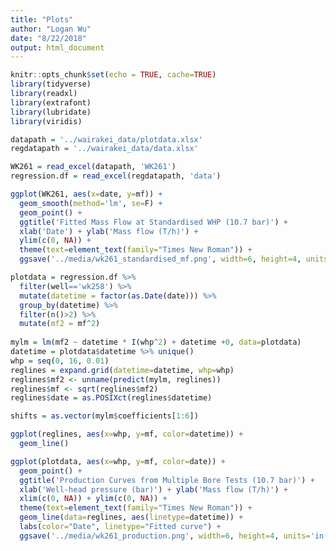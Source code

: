 ```yaml
---
title: "Plots"
author: "Logan Wu"
date: "8/22/2018"
output: html_document
---
```


```r
knitr::opts_chunk$set(echo = TRUE, cache=TRUE)
library(tidyverse)
library(readxl)
library(extrafont)
library(lubridate)
library(viridis)

datapath = '../wairakei_data/plotdata.xlsx'
regdatapath = '../wairakei_data/data.xlsx'

WK261 = read_excel(datapath, 'WK261')
regression.df = read_excel(regdatapath, 'data')
```

```r
ggplot(WK261, aes(x=date, y=mf)) +
  geom_smooth(method='lm', se=F) +
  geom_point() +
  ggtitle('Fitted Mass Flow at Standardised WHP (10.7 bar)') +
  xlab('Date') + ylab('Mass flow (T/h)') +
  ylim(c(0, NA)) +
  theme(text=element_text(family="Times New Roman")) +
  ggsave('../media/wk261_standardised_mf.png', width=6, height=4, units='in')
```

```r
plotdata = regression.df %>%
  filter(well=='wk258') %>%
  mutate(datetime = factor(as.Date(date))) %>%
  group_by(datetime) %>%
  filter(n()>2) %>%
  mutate(mf2 = mf^2)
  
mylm = lm(mf2 ~ datetime * I(whp^2) + datetime +0, data=plotdata)
datetime = plotdata$datetime %>% unique()
whp = seq(0, 16, 0.01)
reglines = expand.grid(datetime=datetime, whp=whp)
reglines$mf2 <- unname(predict(mylm, reglines))
reglines$mf <- sqrt(reglines$mf2)
reglines$date = as.POSIXct(reglines$datetime)

shifts = as.vector(mylm$coefficients[1:6])

ggplot(reglines, aes(x=whp, y=mf, color=datetime)) +
  geom_line()

ggplot(plotdata, aes(x=whp, y=mf, color=date)) +
  geom_point() +
  ggtitle('Production Curves from Multiple Bore Tests (10.7 bar)') +
  xlab('Well-head pressure (bar)') + ylab('Mass flow (T/h)') +
  xlim(c(0, NA)) + ylim(c(0, NA)) +
  theme(text=element_text(family="Times New Roman")) +
  geom_line(data=reglines, aes(linetype=datetime)) +
  labs(color="Date", linetype="Fitted curve") +
  ggsave('../media/wk261_production.png', width=6, height=4, units='in')
```